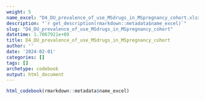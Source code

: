 ```yaml
---
weight: 5
name_excel: "D4_DU_prevalence_of_use_MSdrugs_in_MSpregnancy_cohort.xlsx"
description: "`r get_description(rmarkdown::metadata$name_excel)`"
slug: "D4_DU_prevalence_of_use_MSdrugs_in_MSpregnancy_cohort"
datetime: 1.7067921e+09
title: D4_DU_prevalence_of_use_MSdrugs_in_MSpregnancy_cohort
author: ''
date: '2024-02-01'
categories: []
tags: []
archetype: codebook
output: html_document
---
```


```r
html_codebook(rmarkdown::metadata$name_excel)
```
